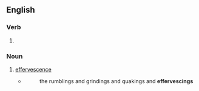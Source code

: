 ==English==

===Verb===
{{head|en|present participle}}

# {{present participle of|effervesce|lang=en|nocat=1}}

===Noun===
{{en-noun}}

# [[effervescence]]
#* {{w|Mark Twain}}
#*: the rumblings and grindings and quakings and '''effervescings'''